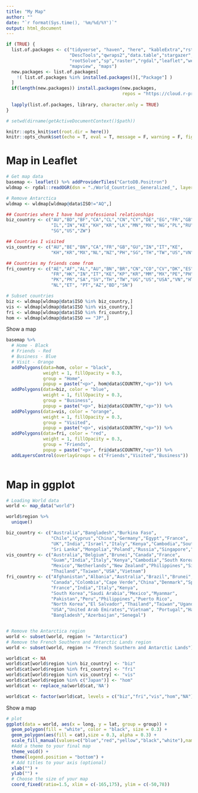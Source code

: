 ```yaml
---
title: "My Map"
author: ""
date: "`r format(Sys.time(), '%m/%d/%Y')`"
output: html_document
---
```


```r
if (TRUE) {
  list.of.packages <- c("tidyverse", "haven", "here", "kableExtra","rstudioapi",
                        "DescTools","qwraps2","data.table","stargazer","readxl","dplyr",
                        "rootSolve","sp","raster","rgdal","leaflet","wesanderson",
                        "mapview", "maps")
  new.packages <- list.of.packages[
    !( list.of.packages %in% installed.packages()[,"Package"] )
  ]
  if(length(new.packages)) install.packages(new.packages,
                                            repos = "https://cloud.r-project.org")
  
  lapply(list.of.packages, library, character.only = TRUE)
}

# setwd(dirname(getActiveDocumentContext()$path))

knitr::opts_knit$set(root.dir = here())
knitr::opts_chunk$set(echo = T, eval = T, message = F, warning = F, fig.pos = "H", fig.height = 6, fig.width = 12)

```

# Map in Leaflet


```r
# Get map data
basemap <- leaflet() %>% addProviderTiles("CartoDB.Positron")
wldmap <- rgdal::readOGR(dsn = "./World_Countries__Generalized_", layer = "World_Countries__Generalized_", encoding = "UTF-8") # downloaded Esri ArcGIS Hub (https://hub.arcgis.com/datasets/esri::world-countries-generalized/about)

# Remove Antarctica
wldmap <- wldmap[wldmap@data$ISO!="AQ",]

## Countries where I have had professional relationships
biz_country <- c("AU","BD","BF","CA","CL","CN","CY","DE","EG","FR","GB",
                 "IL","IN","KE","KH","KR","LK","MN","MX","NG","PL","RU",
                 "SG","US","ZW")

## Countries I visited
vis_country <- c("AU","BE","BN","CA","FR","GB","GU","IN","IT","KE",
                 "KH","KR","MX","NL","NZ","PH","SG","TH","TW","US","VN")

## Countries my friends come from
fri_country <- c("AE","AF","AL","AU","BN","BR","CN","CO","CV","DK","ES",
                 "FR","HK","IN","IT","KE","KP","KR","MM","MX","PE","PH",
                 "PK","PR","SA","SV","TH","TW","UG","US","USA","VN","HT",
                 "NL","ET", "PT","AZ","BD","SN")

# Subset countries
biz <- wldmap[wldmap@data$ISO %in% biz_country,]
vis <- wldmap[wldmap@data$ISO %in% vis_country,]
fri <- wldmap[wldmap@data$ISO %in% fri_country,]
hom <- wldmap[wldmap@data$ISO == "JP",]
```

Show a map

```r
basemap %>%
  # Home - Black
  # Friends - Red
  # Business - Blue
  # Visit - Orange
  addPolygons(data=hom, color = "black",
              weight = 1, fillOpacity = 0.3,
              group = "Home",
              popup = paste("<p>", hom@data$COUNTRY,"<p>")) %>%
  addPolygons(data=biz, color = "blue",
              weight = 1, fillOpacity = 0.3,
              group = "Business",
              popup = paste("<p>", biz@data$COUNTRY,"<p>")) %>%
  addPolygons(data=vis, color = "orange",
              weight = 1, fillOpacity = 0.3,
              group = "Visited",
              popup = paste("<p>", vis@data$COUNTRY,"<p>")) %>%
  addPolygons(data=fri, color = "red",
              weight = 1, fillOpacity = 0.3,
              group = "Friends",
              popup = paste("<p>", fri@data$COUNTRY,"<p>")) %>%
  addLayersControl(overlayGroups = c("Friends","Visited","Business"))
  
```


# Map in ggplot

```r
# Loading World data
world <- map_data("world")

world$region %>% 
  unique()

biz_country <- c("Australia","Bangladesh","Burkina Faso",
                 "Chile","Cyprus","China","Germany","Egypt","France",
                 "UK","India","Israel","Italy","Kenya","Cambodia","South Korea",
                 "Sri Lanka","Mongolia","Poland","Russia","Singapore","USA")
vis_country <- c("Australia","Belgium","Brunei","Canada","France",
                 "Guam","India","Italy","Kenya","Cambodia","South Korea",
                 "Mexico","Netherlands","New Zealand","Philippines","Singapore",
                 "Thailand","Taiwan","USA","Vietnam")
fri_country <- c("Afghanistan","Albania","Australia","Brazil","Brunei",
                 "Canada","Colombia","Cape Verde","China","Denmark","Spain",
                 "France","India","Italy","Kenya",
                 "South Korea","Saudi Arabia","Mexico","Myanmar",
                 "Pakistan","Peru","Philippines","Puerto Rico",
                 "North Korea","El Salvador","Thailand","Taiwan","Uganda",
                 "USA","United Arab Emirates","Vietnam", "Portugal","Haiti",
                 "Bangladesh","Azerbaijan","Senegal")


# Remove the Antarctica region
world <- subset(world, region != "Antarctica")
# Remove the French Southern and Antarctic Lands region
world <- subset(world, region != "French Southern and Antarctic Lands")

world$cat <- NA
world$cat[world$region %in% biz_country] <- "biz"
world$cat[world$region %in% fri_country] <- "fri"
world$cat[world$region %in% vis_country] <- "vis"
world$cat[world$region %in% c("Japan")] <- "hom"
world$cat <- replace_na(world$cat,'NA')

world$cat <- factor(world$cat, levels = c("biz","fri","vis","hom","NA"))

```

Show a map

```r
# plot
ggplot(data = world, aes(x = long, y = lat, group = group)) + 
  geom_polygon(fill = "white", color = "black", size = 0.3) +
  geom_polygon(aes(fill = cat),size = 0.3, alpha = 0.3) +
  scale_fill_manual(values=c("blue","red","yellow","black","white"),name = "Country", labels = c("Business",  "Friends", "Visited","Home", "NA")) +
  #Add a theme to your final map
  theme_void() +
  theme(legend.position = "bottom") + 
  # Add titles to your axis (optional)
  xlab("") +
  ylab("") +
  # Choose the size of your map
  coord_fixed(ratio=1.5, xlim = c(-165,175), ylim = c(-50,78))

```

